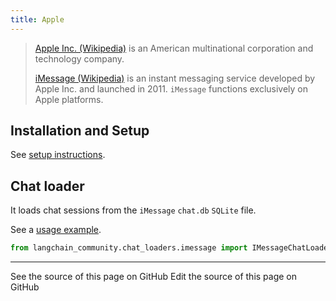 ```yaml
---
title: Apple
---
```


>[Apple Inc. (Wikipedia)](https://en.wikipedia.org/wiki/Apple_Inc.) is an American
> multinational corporation and technology company.
>
> [iMessage (Wikipedia)](https://en.wikipedia.org/wiki/IMessage) is an instant
> messaging service developed by Apple Inc. and launched in 2011.
> `iMessage` functions exclusively on Apple platforms.

## Installation and Setup

See [setup instructions](/oss/python/integrations/chat_loaders/imessage).

## Chat loader

It loads chat sessions from the `iMessage` `chat.db` `SQLite` file.

See a [usage example](/oss/python/integrations/chat_loaders/imessage).

```python
from langchain_community.chat_loaders.imessage import IMessageChatLoader
```

---

<CardGroup cols={2}>
  <Card title="View Source" icon="eye" href="https://github.com/langchain-ai/docs/blob/main/src/oss/python/integrations/providers/apple.mdx">
    See the source of this page on GitHub
  </Card>
  <Card title="Edit Source" icon="pen-to-square" href="https://github.com/langchain-ai/docs/edit/main/src/oss/python/integrations/providers/apple.mdx">
    Edit the source of this page on GitHub
  </Card>
</CardGroup>
